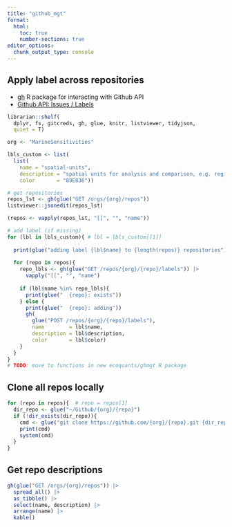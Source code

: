 ```yaml
---
title: "github_mgt"
format:
  html:
    toc: true
    number-sections: true
editor_options: 
  chunk_output_type: console
---
```


## Apply label across repositories

* [gh](https://gh.r-lib.org/#post-patch-put-and-delete-requests) R package for interacting with Github API
* [Github API: Issues / Labels](https://docs.github.com/en/rest/issues/labels?apiVersion=2022-11-28)

```r
librarian::shelf(
  dplyr, fs, gitcreds, gh, glue, knitr, listviewer, tidyjson,
  quiet = T)

org <- "MarineSensitivities"

lbls_custom <- list(
  list(
    name = "spatial-units",
    description = "spatial units for analysis and comparison, e.g. regions, planning areas, aliquots, etc.",
    color       = "89E836"))

# get repositories
repos_lst <- gh(glue("GET /orgs/{org}/repos"))
listviewer::jsonedit(repos_lst)

(repos <- vapply(repos_lst, "[[", "", "name"))

# add label (if missing)
for (lbl in lbls_custom){ # lbl = lbls_custom[[1]]
  
  print(glue("adding label {lbl$name} to {length(repos)} repositories"))
      
  for (repo in repos){
    repo_lbls <- gh(glue("GET /repos/{org}/{repo}/labels")) |> 
      vapply("[[", "", "name")
  
    if (lbl$name %in% repo_lbls){
      print(glue("  {repo}: exists"))
    } else {
      print(glue("  {repo}: adding"))
      gh(
        glue("POST /repos/{org}/{repo}/labels"),
        name        = lbl$name,
        description = lbl$description,
        color       = lbl$color)
    }
  }
}
# TODO: move to functions in new ecoquants/ghmgt R package
```

## Clone all repos locally

```r
for (repo in repos){  # repo = repos[1]
  dir_repo <- glue("~/Github/{org}/{repo}")
  if (!dir_exists(dir_repo)){
    cmd <- glue("git clone https://github.com/{org}/{repo}.git {dir_repo}")
    print(cmd)
    system(cmd)
  }
}

```

## Get repo descriptions

```r
gh(glue("GET /orgs/{org}/repos")) |> 
  spread_all() |> 
  as_tibble() |> 
  select(name, description) |>
  arrange(name) |> 
  kable()
```

